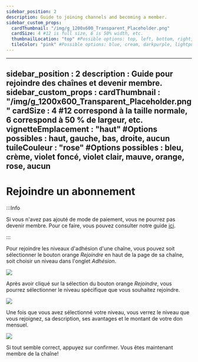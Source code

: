 ```yaml
---
sidebar_position: 2
description: Guide to joining channels and becoming a member.
sidebar_custom_props:
  cardThumbnail: "/img/g_1200x600_Transparent_Placeholder.png"
  cardSize: 4 #12 is full size, 6 is 50% width, etc.
  thumbnailLocation: "top" #Possible options: top, left, bottom, right, none
  tileColor: "pink" #Possible options: blue, cream, darkpurple, lightpurple, mauve, orange, pink, none
---
```


---
sidebar_position : 2
description : Guide pour rejoindre des chaînes et devenir membre.
sidebar_custom_props :
  cardThumbnail : "/img/g_1200x600_Transparent_Placeholder.png"
  cardSize : 4 #12 correspond à la taille normale, 6 correspond à 50 % de largeur, etc.
  vignetteEmplacement : "haut" #Options possibles : haut, gauche, bas, droite, aucun
  tuileCouleur : "rose" #Options possibles : bleu, crème, violet foncé, violet clair, mauve, orange, rose, aucun
---

# Rejoindre un abonnement

:::Info

Si vous n'avez pas ajouté de mode de paiement, vous ne pourrez pas devenir membre. Pour ce faire, vous pouvez consulter notre guide [ici](https://help.odysee.tv/category-basics/paymentmethod).

:::

Pour rejoindre les niveaux d'adhésion d'une chaîne, vous pouvez soit sélectionner le bouton orange *Rejoindre* en haut de la page de sa chaîne, soit choisir un niveau dans l'onglet *Adhésion*.

![](https://i.imgur.com/llE6uFG.png)

Après avoir cliqué sur la sélection du bouton orange *Rejoindre*, vous pourrez sélectionner le niveau spécifique que vous souhaitez rejoindre.

![](https://i.imgur.com/2LKpAhp.png)

Une fois que vous avez sélectionné votre niveau, vous verrez le niveau que vous rejoignez, sa description, ses avantages et le montant de votre don mensuel.

![](https://i.imgur.com/5sDCYvH.png)

Si tout semble correct, appuyez sur confirmer. Vous êtes maintenant membre de la chaîne!
